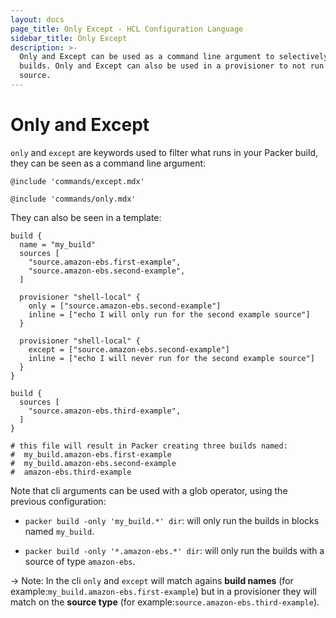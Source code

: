 ```yaml
---
layout: docs
page_title: Only Except - HCL Configuration Language
sidebar_title: Only Except
description: >-
  Only and Except can be used as a command line argument to selectively run
  builds. Only and Except can also be used in a provisioner to not run it for a
  source.
---
```


# Only and Except

`only` and `except` are keywords used to filter what runs in your Packer build,
they can be seen as a command line argument:

`@include 'commands/except.mdx'`

`@include 'commands/only.mdx'`

They can also be seen in a template:

```hcl
build {
  name = "my_build"
  sources [
    "source.amazon-ebs.first-example",
    "source.amazon-ebs.second-example",
  ]

  provisioner "shell-local" {
    only = ["source.amazon-ebs.second-example"]
    inline = ["echo I will only run for the second example source"]
  }

  provisioner "shell-local" {
    except = ["source.amazon-ebs.second-example"]
    inline = ["echo I will never run for the second example source"]
  }
}

build {
  sources [
    "source.amazon-ebs.third-example",
  ]
}

# this file will result in Packer creating three builds named:
#  my_build.amazon-ebs.first-example
#  my_build.amazon-ebs.second-example
#  amazon-ebs.third-example
```

Note that cli arguments can be used with a glob operator, using the previous
configuration:

* `packer build -only 'my_build.*' dir`: will only run the builds in blocks
  named `my_build`.

* `packer build -only '*.amazon-ebs.*' dir`: will only run the builds with a
source of type `amazon-ebs`.

-> Note: In the cli `only` and `except` will match agains **build names** (for
  example:`my_build.amazon-ebs.first-example`) but in a provisioner they will
  match on the **source type** (for example:`source.amazon-ebs.third-example`).